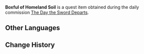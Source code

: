 {{Item Infobox
|id           = 120179
|type         = Quest Items
|image        = Item Parcel.png
|description  = Soil you obtained for Sun Yu from his homeland.<br />Long is his journey, and uncertain is his return.
|source1      = Obtained during [[The Day the Sword Departs]]
}}
'''Boxful of Homeland Soil''' is a quest item obtained during the daily commission [[The Day the Sword Departs]].

==Other Languages==
{{Other Languages
|default_hidden = 1
|en      = Boxful of Homeland Soil
|zhs     = 一盒「乡土」
|zhs_rm  = Yīhé "Xiāngtǔ"
|zht     = 一盒「鄉土」
|zht_rm  = Yīhé "Xiāngtǔ"
|ja      = 一箱の「故郷の土」
|ja_rm   = Hitohako no "Furusato no Tsuchi"{{Assumed}}
|ko      = 「고향의 흙」이 담긴 상자
|ko_rm   = "Gohyang-ui Heuk"i Damgin Sangja
|es      = Caja con “tierra natal”
|fr      = Boîte pleine de terre du pays
|ru      = Шкатулка с землёй из родного края
|th      = กล่องที่เต็มไปด้วย "ดินจากบ้านเกิด"
|th_rm   = 
|vi      = Hộp "Đất Quê Hương"
|de      = Schachtel mit „Heimaterde“
|id      = Sekotak Tanah Kampung Halaman
|pt      = Caixa de Solo da Terra Natal
|tr      = Kutu Dolusu Memleket Toprağı
|it      = Una scatola di terra natia
}}

==Change History==
{{Change History|3.3}}